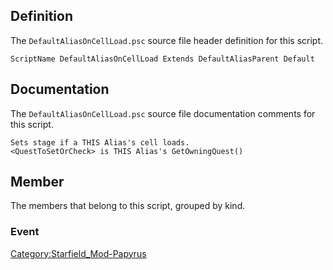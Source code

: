 {{Script_Object_Summary
| title = DefaultAliasOnCellLoad
| name = [[SFM:Script-DefaultAliasOnCellLoad|DefaultAliasOnCellLoad]]
| extends = [[SFM:Script-DefaultAliasParent|DefaultAliasParent]] → [[SFM:Script-ReferenceAlias|ReferenceAlias]] → [[SFM:Script-Alias|Alias]] → [[SFM:Script-ScriptObject|ScriptObject]]
| flags = Default
}}


== Definition ==
The <code>DefaultAliasOnCellLoad.psc</code> source file header definition for this script.

<source lang="papyrus">
ScriptName DefaultAliasOnCellLoad Extends DefaultAliasParent Default
</source>


== Documentation ==
The <code>DefaultAliasOnCellLoad.psc</code> source file documentation comments for this script.

<source>
Sets stage if a THIS Alias's cell loads.
<QuestToSetOrCheck> is THIS Alias's GetOwningQuest()
</source>


== Member ==
The members that belong to this script, grouped by kind.

=== Event ===
{{Script_Object_Member_Summary
| title = OnCellLoad
| script = [[SFM:Script-DefaultAliasOnCellLoad|DefaultAliasOnCellLoad]]
| name = [[SFM:Script-DefaultAliasOnCellLoad/OnCellLoad|OnCellLoad]]
| kind = Event
}}


[[Category:Starfield_Mod-Papyrus]]
